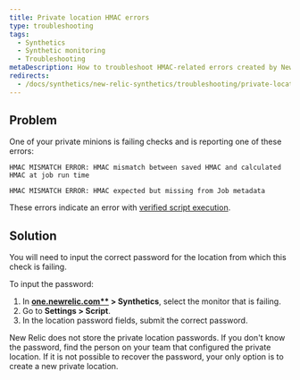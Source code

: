 ```yaml
---
title: Private location HMAC errors
type: troubleshooting
tags:
  - Synthetics
  - Synthetic monitoring
  - Troubleshooting
metaDescription: How to troubleshoot HMAC-related errors created by New Relic synthetic private minions.
redirects:
  - /docs/synthetics/new-relic-synthetics/troubleshooting/private-location-hmac-errors
---
```


## Problem

One of your private minions is failing checks and is reporting one of these errors:

```
HMAC MISMATCH ERROR: HMAC mismatch between saved HMAC and calculated HMAC at job run time
```

```
HMAC MISMATCH ERROR: HMAC expected but missing from Job metadata
```

These errors indicate an error with [verified script execution](/docs/synthetics/new-relic-synthetics/private-locations/verified-script-execution-private-locations).

## Solution

You will need to input the correct password for the location from which this check is failing.

To input the password:

1. In **[one.newrelic.com**](https://one.newrelic.com) > Synthetics**, select the monitor that is failing.
2. Go to **Settings > Script**.
3. In the location password fields, submit the correct password.

<Callout variant="tip">
  New Relic does not store the private location passwords. If you don't know the password, find the person on your team that configured the private location. If it is not possible to recover the password, your only option is to create a new private location.
</Callout>
